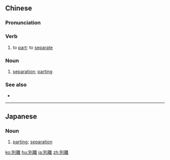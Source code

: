 {{also|别离}}
==Chinese==
{{zh-forms|s=别离}}

===Pronunciation===
{{zh-pron
|m=biélí
|c=bit6 lei4
|mn=pia̍t-lī/pia̍t-lî
|cat=v,n
}}

===Verb===
{{zh-verb}}

# {{lb|zh|literary}} to [[part]]; to [[separate]]

===Noun===
{{zh-noun}}

# {{lb|zh|poetic}} [[separation]]; [[parting]]

===See also===
* {{zh-l|離別}}

----

==Japanese==
{{ja-kanjitab|別|離}}

===Noun===
{{ja-noun|べつり}}
# [[parting]]; [[separation]]

[[ko:別離]]
[[hu:別離]]
[[ja:別離]]
[[zh:別離]]